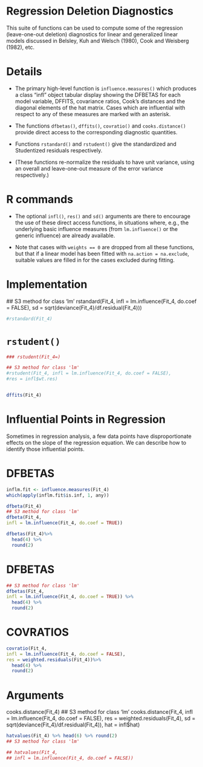 
Regression Deletion Diagnostics
====================================
This suite of functions can be used to compute some of the regression (leave-one-out deletion) diagnostics for linear and generalized linear models discussed in Belsley, Kuh and Welsch (1980), Cook and Weisberg (1982), etc.

Details
======================

*   The primary high-level function is ``influence.measures()`` which produces a class "infl" object tabular display showing the DFBETAS for each model variable, DFFITS, covariance ratios, Cook's distances and the diagonal elements of the hat matrix. Cases which are influential with respect to any of these measures are marked with an asterisk. 

*   The functions ``dfbetas()``, ``dffits()``, ``covratio()`` and ``cooks.distance()`` provide direct access to the corresponding diagnostic quantities. 

*   Functions ``rstandard()`` and ``rstudent()`` give the standardized and Studentized residuals respectively. 

*   (These functions re-normalize the residuals to have unit variance, using an overall and leave-one-out measure of the error variance respectively.) 




R commands
============================
*   The optional ``infl()``, ``res()`` and ``sd()`` arguments are there to encourage the use of these direct access functions, in situations where, e.g., the underlying basic influence measures (from ``lm.influence()`` or the generic influence) are already available. 

*   Note that cases with ``weights == 0`` are dropped from all these functions, but that if a linear model has been fitted with ``na.action = na.exclude``, suitable values are filled in for the cases excluded during fitting. 



Implementation
============================ 


  ## S3 method for class 'lm'
  rstandard(Fit_4, 
          infl = lm.influence(Fit_4, do.coef = FALSE),
          sd = sqrt(deviance(Fit_4)/df.residual(Fit_4)))


```r
#rstandard(Fit_4)
```          
          
``rstudent()``
===============

```r
### rstudent(Fit_4=)

## S3 method for class 'lm'
#rstudent(Fit_4, infl = lm.influence(Fit_4, do.coef = FALSE),
#res = infl$wt.res)


dffits(Fit_4)
```


Influential Points in Regression
===============================

Sometimes in regression analysis, a few data points have disproportionate effects on the slope of the regression equation. We can describe how to identify those influential points.

DFBETAS
=============


```r
inflm.fit <- influence.measures(Fit_4)
which(apply(inflm.fit$is.inf, 1, any))
```


```r
dfbeta(Fit_4)
## S3 method for class 'lm'
dfbeta(Fit_4, 
infl = lm.influence(Fit_4, do.coef = TRUE))

dfbetas(Fit_4)%>% 
  head(4) %>% 
  round(2)
```

DFBETAS
=============
```r
## S3 method for class 'lm'
dfbetas(Fit_4, 
infl = lm.influence(Fit_4, do.coef = TRUE)) %>% 
  head(4) %>% 
  round(2)
```

COVRATIOS
=============
```r
covratio(Fit_4, 
infl = lm.influence(Fit_4, do.coef = FALSE),
res = weighted.residuals(Fit_4))%>% 
  head(4) %>% 
  round(2)
```

Arguments
==================================================== 


  cooks.distance(Fit_4)
  ## S3 method for class 'lm'
  cooks.distance(Fit_4, 
    infl = lm.influence(Fit_4, do.coef = FALSE),
    res = weighted.residuals(Fit_4),
    sd = sqrt(deviance(Fit_4)/df.residual(Fit_4)),
    hat = infl$hat)



```r
hatvalues(Fit_4) %>% head(6) %>% round(2)
## S3 method for class 'lm'

## hatvalues(Fit_4, 
## infl = lm.influence(Fit_4, do.coef = FALSE))


```




